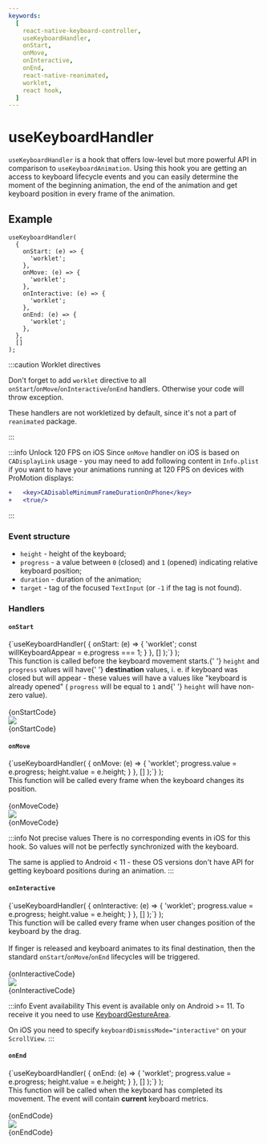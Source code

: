 ```yaml
---
keywords:
  [
    react-native-keyboard-controller,
    useKeyboardHandler,
    onStart,
    onMove,
    onInteractive,
    onEnd,
    react-native-reanimated,
    worklet,
    react hook,
  ]
---
```



# useKeyboardHandler

`useKeyboardHandler` is a hook that offers low-level but more powerful API in comparison to `useKeyboardAnimation`. Using this hook you are getting an access to keyboard lifecycle events and you can easily determine the moment of the beginning animation, the end of the animation and get keyboard position in every frame of the animation.

## Example

```tsx
useKeyboardHandler(
  {
    onStart: (e) => {
      'worklet';
    },
    onMove: (e) => {
      'worklet';
    },
    onInteractive: (e) => {
      'worklet';
    },
    onEnd: (e) => {
      'worklet';
    },
  },
  []
);
```

:::caution Worklet directives

Don't forget to add `worklet` directive to all `onStart`/`onMove`/`onInteractive`/`onEnd` handlers. Otherwise your code will throw exception.

These handlers are not workletized by default, since it's not a part of `reanimated` package.

:::

:::info Unlock 120 FPS on iOS
Since `onMove` handler on iOS is based on `CADisplayLink` usage - you may need to add following content in `Info.plist` if you want to have your animations running at 120 FPS on devices with ProMotion displays:

```diff
+	<key>CADisableMinimumFrameDurationOnPhone</key>
+	<true/>
```

:::

### Event structure

- `height` - height of the keyboard;
- `progress` - a value between `0` (closed) and `1` (opened) indicating relative keyboard position;
- `duration` - duration of the animation;
- `target` - tag of the focused `TextInput` (or `-1` if the tag is not found).

### Handlers

#### `onStart`

  <CodeBlock language="ts">
    {`useKeyboardHandler(
  {
    onStart: (e) => {
      'worklet';
      const willKeyboardAppear = e.progress === 1;
    }
  },
  []
);`}
  </CodeBlock>
);

<div className="grid">
  <div className="description-block">
    This function is called before the keyboard movement starts.{' '}
    <code>height</code> and <code>progress</code> values will have{' '}
    <b>destination</b> values, i. e. if keyboard was closed but will appear -
    these values will have a values like "keyboard is already opened" (
    <code>progress</code> will be equal to <code>1</code> and{' '}
    <code>height</code> will have non-zero value).
    <br />
    <br />
    <div className="desktop">{onStartCode}</div>
  </div>
  <div>
    <img src={require('./start.png').default} />
  </div>
</div>
<div className="mobile">{onStartCode}</div>

#### `onMove`

  <CodeBlock language="ts">
    {`useKeyboardHandler(
  {
    onMove: (e) => {
      'worklet';
      progress.value = e.progress;
      height.value = e.height;
    }
  },
  []
);`}
  </CodeBlock>
);

<div className="grid">
  <div className="description-block">
    This function will be called every frame when the keyboard changes its
    position.
    <br />
    <br />
    <div className="desktop">{onMoveCode}</div>
  </div>
  <div>
    <img src={require('./move.png').default} />
  </div>
</div>
<div className="mobile">{onMoveCode}</div>

:::info Not precise values
There is no corresponding events in iOS for this hook. So values will not be perfectly synchronized with the keyboard.

The same is applied to Android < 11 - these OS versions don't have API for getting keyboard positions during an animation.
:::

#### `onInteractive`

  <CodeBlock language="ts">
    {`useKeyboardHandler(
  {
    onInteractive: (e) => {
      'worklet';
      progress.value = e.progress;
      height.value = e.height;
    }
  },
  []
);`}
  </CodeBlock>
);

<div className="grid">
  <div className="description-block">
    This function will be called every frame when user changes position of the
    keyboard by the drag.
    <br />
    <br />
    If finger is released and keyboard animates to its final destination, then the
    standard <code>onStart</code>/<code>onMove</code>/<code>onEnd</code> lifecycles
    will be triggered.
    <br />
    <br />
    <div className="desktop">{onInteractiveCode}</div>
  </div>
  <div>
    <img src={require('./interactive.png').default} />
  </div>
</div>
<div className="mobile">{onInteractiveCode}</div>

:::info Event availability
This event is available only on Android >= 11. To receive it you need to use [KeyboardGestureArea](./../../keyboard-gesture-area).

On iOS you need to specify `keyboardDismissMode="interactive"` on your `ScrollView`.
:::

#### `onEnd`

  <CodeBlock language="ts">
    {`useKeyboardHandler(
  {
    onEnd: (e) => {
      'worklet';
      progress.value = e.progress;
      height.value = e.height;
    }
  },
  []
);`}
  </CodeBlock>
);

<div className="grid">
  <div className="description-block">
    This function will be called when the keyboard has completed its movement.
    The event will contain <b>current</b> keyboard metrics.
    <br />
    <br />
    <div className="desktop">{onEndCode}</div>
  </div>
  <div>
    <img src={require('./end.png').default} />
  </div>
</div>

<div className="mobile">{onEndCode}</div>
